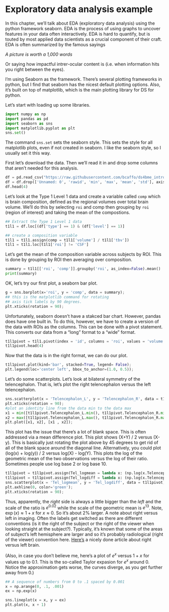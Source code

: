 # Exploratory data analysis example

In this chapter, we'll talk about EDA (exploratory data analysis)
using the python framework seaborn. EDA is the process of using graphs
to uncover features in your data often interactively. EDA is hard to
quantify, but is touted by most applied data scientists as a crucial
component of their craft. EDA is often summarized by the famous
sayings

*A picture is worth a 1,000 words*

Or saying how impactful intrer-ocular content is (i.e. when
information hits you right between the eyes).

I'm using Seaborn as the framework. There's several plotting
frameworks in python, but I find that seaborn has the nicest default
plotting options. Also, it's built on top of matplotlib, which is the
main plotting library for DS for python.

Let's start with loading up some libraries.

```python
import numpy as np
import pandas as pd
import seaborn as sns
import matplotlib.pyplot as plt
sns.set()
```

The command `sns.set` sets the seaborn style. This sets the style for all matplotlib plots, even
if not created in seaborn. I like the seaborn style, so I usually set it this way.

First let's download the data. Then we'll read it in and drop some
columns that aren't needed for this analysis.

```python
df = pd.read_csv("https://raw.githubusercontent.com/bcaffo/ds4bme_intro/master/data/kirby21.csv")
df = df.drop(['Unnamed: 0', 'rawid', 'min', 'max', 'mean', 'std'], axis = 1)
df.head(4)
```

Let's look at the Type 1 Level 1 data and create a variable called
`comp` which is brain composition, defined as the regional volumes
over total brain volume. We'll do this by selecting `roi` and comp
then grouping by `roi` (region of interest) and taking the mean of the
compostions.

```python
## Extract the Type 1 Level 1 data
t1l1 = df.loc[(df['type'] == 1) & (df['level'] == 1)]
```

```python
## create a composition variable
t1l1 = t1l1.assign(comp = t1l1['volume'] / t1l1['tbv'])
t1l1 = t1l1.loc[t1l1['roi'] != 'CSF']
```

Let's get the mean of the composition variable across
subjects by ROI. This is done by grouping by ROI then
averaging over composition.

```python
summary = t1l1[['roi', 'comp']].groupby('roi', as_index=False).mean()
print(summary)
```

OK, let's try our first plot, a seaborn bar plot.

```python
g = sns.barplot(x='roi', y = 'comp', data = summary);
## this is the matplotlib command for rotating 
## axis tick labels by 90 degrees.
plt.xticks(rotation = 90);
```

Unfortunately, seaborn doesn't have a stakced bar chart. However,
pandas does have one built in. To do this, however, we have to create
a version of the data with ROIs as the columns. This can be done with a
pivot statement. This converts our data from a "long" format to a "wide"
format. 

```python
t1l1pivot = t1l1.pivot(index = 'id', columns = 'roi', values = 'volume')
t1l1pivot.head(4)
```

Now that the data is in the right format, we can do our plot.

```python
t1l1pivot.plot(kind='bar', stacked=True, legend= False);
plt.legend(loc='center left', bbox_to_anchor=(1.0, 0.5));
```

Let's do some scatterplots. Let's look at bilateral symmetry of the telencephalon. 
That is, let's plot the right telencephalon versus the left telencephalon.

```python
sns.scatterplot(x = 'Telencephalon_L', y = 'Telencephalon_R', data = t1l1pivot);
plt.xticks(rotation = 90);
#plot an identity line from the data min to the data max
x1 = min([t1l1pivot.Telencephalon_L.min(), t1l1pivot.Telencephalon_R.min()])
x2 = max([t1l1pivot.Telencephalon_L.max(), t1l1pivot.Telencephalon_R.max()])
plt.plot([x1, x2], [x1 , x2]);
```

This plot has the issue that there's a lot of blank space. This is
often addressed via a mean difference plot. This plot shows (X+Y) / 2
versus (X-y). This is basically just rotating the plot above by 45
degrees to get rid of all of the blank space around the diagonal
line. Alternatively, you could plot (log(x) + log(y)) / 2 versus
log(X) - log(Y). This plots the log of the geometric mean of the two
observations versus the log of their ratio. Sometimes people use log
base 2 or log base 10.

```python
t1l1pivot = t1l1pivot.assign(Tel_logmean = lambda x: (np.log(x.Telencephalon_L) * .5 +  np.log(x.Telencephalon_R)* .5))
t1l1pivot = t1l1pivot.assign(Tel_logdiff = lambda x: (np.log(x.Telencephalon_R) -  np.log(x.Telencephalon_L)))
sns.scatterplot(x = 'Tel_logmean', y = 'Tel_logdiff', data = t1l1pivot);
plt.axhline(0, color='green');
plt.xticks(rotation = 90);
```

Thus, apparently, the *right* side is always a little bigger than the
*left* and the scale of the ratio is $e^{0.02}$ while the scale of the
geometric mean is $e^{13}$. Note, $\exp(x) \approx 1 + x$ for $x
\approx 0$. So it's about 2% larger. A note about right versus left in
imaging. Often the labels get switched as there are different
conventions (is it the right of the subject or the right of the viewer
when looking straight at the subject?). Typically, it's known that
some of the areas of subject's left hemisphere are larger and so it's
probably radiological (right of the viewer) convention
here. [Here's](https://www.dana.org/uploadedFiles/BAW/Brain_Brief_Right_Brain-Left_Brain_Final.pdf)
a nicely done article about right versus left brain.

(Also, in case you don't believe me, here's a plot of $e^x$ versus
$1+x$ for values up to 0.1. This is the so-called Taylor expasion
for $e^x$ around 0. Notice the approximation gets worse, the curves diverge,
as you get further away from 0.)

```python
## A sequence of numbers from 0 to .1 spaced by 0.001
x = np.arange(0, .1, .001)
ex = np.exp(x)

sns.lineplot(x = x, y = ex)
plt.plot(x, x + 1)
```

